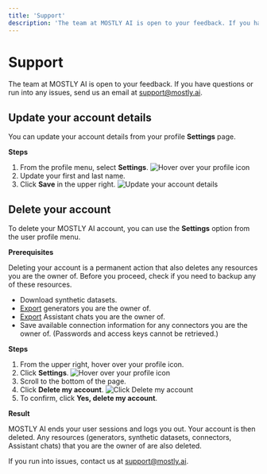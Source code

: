 ```yaml
---
title: 'Support'
description: 'The team at MOSTLY AI is open to your feedback. If you have questions or run into any issues, send us an email.'
---
```



# Support

The team at MOSTLY AI is open to your feedback. If you have questions or run into any issues, send us an email at support@mostly.ai.

## Update your account details

You can update your account details from your profile **Settings** page.

**Steps**

1. From the profile menu, select **Settings**.
    <Image
        src="/docs/docimages/user/account/user-profile-settings.webp"
        alt="Hover over your profile icon"
        width={300}
        height={200}
    />
2. Update your first and last name.
3. Click **Save** in the upper right.
    <Image
        src="/docs/docimages/user/account/update-account-details.webp"
        alt="Update your account details"
        width={800}
        height={200}
    />


## Delete your account

To delete your MOSTLY AI account, you can use the **Settings** option from the user profile menu.

**Prerequisites**

Deleting your account is a permanent action that also deletes any resources you are the owner of. Before you proceed, check if you need to backup any of these resources.

* Download synthetic datasets.
* [Export](/generators/export-import#export-a-generator) generators you are the owner of.
* [Export](/assistant/manage-threads#export-as-a-jupyter-notebook) Assistant chats you are the owner of.
* Save available connection information for any connectors you are the owner of. (Passwords and access keys cannot be retrieved.)

**Steps**

1. From the upper right, hover over your profile icon.
2. Click **Settings**.
    <Image
        src="/docs/docimages/user/delete/01-profile-select-settings.webp"
        alt="Hover over your profile icon"
        width={300}
        height={200}
    />
3. Scroll to the bottom of the page.
4. Click **Delete my account**.
    <Image
        src="/docs/docimages/user/delete/02-click-delete-my-account.webp"
        alt="Click Delete my account"
        width={800}
        height={200}
    />
5. To confirm, click **Yes, delete my account**.

**Result**

MOSTLY AI ends your user sessions and logs you out. Your account is then deleted. Any resources (generators, synthetic datasets, connectors, Assistant chats) that you are the owner of are also deleted.

If you run into issues, contact us at support@mostly.ai.